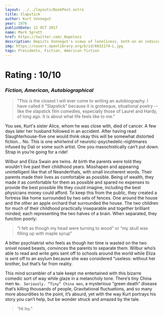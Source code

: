 ```yaml
---
layout: ../../layouts/BookPost.astro
title: Slapstick
author: Kurt Vonnegut
year: 1976
publishDate: 12 OCT 2017
name: Mark Spratt
href: https://twitter.com/_Hopelezz
description: Depicts Vonnegut's views of loneliness, both on an individual and social scale.
img: https://covers.openlibrary.org/b/id/6632174-L.jpg
tags: Presidents, Fiction, American fiction
---
```


# Rating : 10/10
### _Fiction, American, Autobiographical_

>"This is the closest I will ever come to writing an autobiography. I have called it "Slapstick" because it is grotesque, situational poetry -- like the slapstick film comedies, especially those of Laurel and Hardy, of long ago. It is about what life feels like to me."

You see, Kurt's sister Alice, whom he was close with, died of cancer. A few days later her husband followed in an accident. 
After having read Slaughterhouse-five one would think okay this will be somewhat distorted fiction… No. This is one whirlwind of neurotic-psychedelic-nightmares infused by Dali or some such artist. One you masochistically can’t put down. Strap in you’re going for a ride!

Wilbur and Eliza Swain are twins. At birth the parents were told they wouldn’t live past their childhood years. Misshapen and appearing unintelligent like that of Neanderthals, with small incoherent words. Their parents made their lives as comfortable as possible. Being of wealth, they made it as comfortable for them as possible and spared no expenses to provide the best possible life they could imagine, including the best physicians money could afford. To keep this from the public, they created a fortress like home surrounded by two sets of fences. One around the house and the other an apple orchard that surrounded the house. The two children for much of their childhood practically inseparable and together brilliant minded; each representing the two halves of a brain. When separated, they function poorly: 

>“I felt as though my head were turning to wood” or “my skull was filling up with maple syrup”

A bitter psychiatrist who feels as though her time is wasted on the two snivel nosed beasts, convinces the parents to separate them. Wilbur who’s able to read and write gets sent off to schools around the world while Eliza is sent off to an asylum because she was considered “useless: without her brother, but that’s far from reality. 

This mind scrambler of a tale keept me entertained with this bizarre comedic sort of way while glaze in a melancholy tone. There’s tiny China men `No. Seriously. “Tiny” China men`, a mysterious “green death” disease that’s killing thousands of people, Gravitational fluctuations, and so many more absurdities to the point, it’s absurd, yet with the way Kurt portrays his story you can’t help, but be wonder struck and amazed by the tale.

>“Hi ho.”
